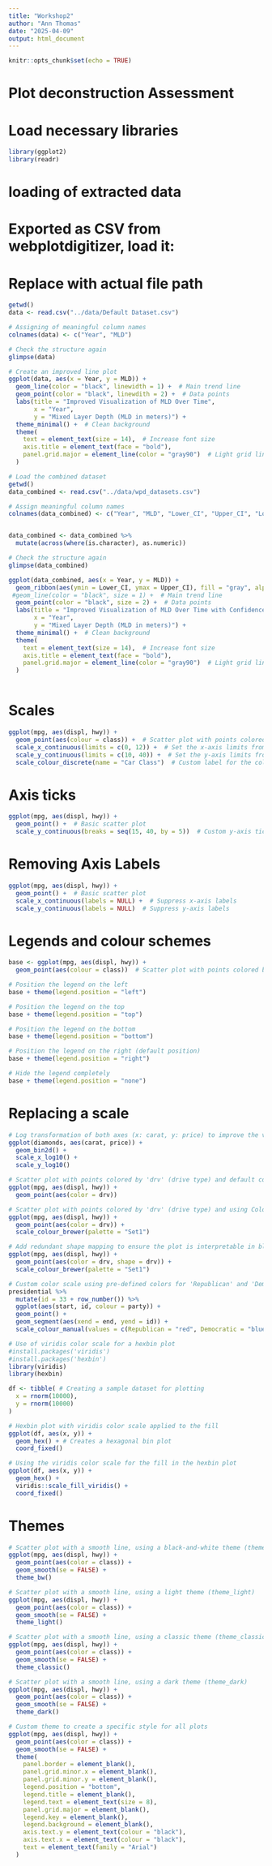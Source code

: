 ```yaml
---
title: "Workshop2"
author: "Ann Thomas"
date: "2025-04-09"
output: html_document
---
```


```r
knitr::opts_chunk$set(echo = TRUE)
```



# Plot deconstruction Assessment
# Load necessary libraries
```r
library(ggplot2)
library(readr)
```

# loading of extracted data
# Exported as CSV from webplotdigitizer, load it:
# Replace with actual file path
```r
getwd()
data <- read.csv("../data/Default Dataset.csv")
```

```r
# Assigning of meaningful column names
colnames(data) <- c("Year", "MLD")

# Check the structure again
glimpse(data)
```
```r
# Create an improved line plot
ggplot(data, aes(x = Year, y = MLD)) + 
  geom_line(color = "black", linewidth = 1) +  # Main trend line
  geom_point(color = "black", linewdith = 2) +  # Data points
  labs(title = "Improved Visualization of MLD Over Time",
       x = "Year",
       y = "Mixed Layer Depth (MLD in meters)") +
  theme_minimal() +  # Clean background
  theme(
    text = element_text(size = 14),  # Increase font size
    axis.title = element_text(face = "bold"),
    panel.grid.major = element_line(color = "gray90")  # Light grid lines
  )
```

```r
# Load the combined dataset
getwd()
data_combined <- read.csv("../data/wpd_datasets.csv")

```

```r
# Assign meaningful column names
colnames(data_combined) <- c("Year", "MLD", "Lower_CI", "Upper_CI", "Lower_CI_Extra", "Upper_CI_Extra")


data_combined <- data_combined %>%
  mutate(across(where(is.character), as.numeric))

# Check the structure again
glimpse(data_combined)
```

```r
ggplot(data_combined, aes(x = Year, y = MLD)) + 
  geom_ribbon(aes(ymin = Lower_CI, ymax = Upper_CI), fill = "gray", alpha = 0.3) +  # Proper confidence interval
 #geom_line(color = "black", size = 1) +  # Main trend line
  geom_point(color = "black", size = 2) +  # Data points
  labs(title = "Improved Visualization of MLD Over Time with Confidence Interval",
       x = "Year",
       y = "Mixed Layer Depth (MLD in meters)") +
  theme_minimal() +  # Clean background
  theme(
    text = element_text(size = 14),  # Increase font size
    axis.title = element_text(face = "bold"),
    panel.grid.major = element_line(color = "gray90")  # Light grid lines
  )
  
```


# Scales
```r
ggplot(mpg, aes(displ, hwy)) +
  geom_point(aes(colour = class)) +  # Scatter plot with points colored by car class
  scale_x_continuous(limits = c(0, 12)) +  # Set the x-axis limits from 0 to 12
  scale_y_continuous(limits = c(10, 40)) +  # Set the y-axis limits from 10 to 40
  scale_colour_discrete(name = "Car Class")  # Custom label for the color legend

```

# Axis ticks

```r
ggplot(mpg, aes(displ, hwy)) +
  geom_point() +  # Basic scatter plot
  scale_y_continuous(breaks = seq(15, 40, by = 5))  # Custom y-axis ticks every 5 units from 15 to 40

```
# Removing Axis Labels

```r
ggplot(mpg, aes(displ, hwy)) +
  geom_point() +  # Basic scatter plot
  scale_x_continuous(labels = NULL) +  # Suppress x-axis labels
  scale_y_continuous(labels = NULL)  # Suppress y-axis labels
```
#  Legends and colour schemes

```r
base <- ggplot(mpg, aes(displ, hwy)) +
  geom_point(aes(colour = class))  # Scatter plot with points colored by car class

# Position the legend on the left
base + theme(legend.position = "left")

# Position the legend on the top
base + theme(legend.position = "top")

# Position the legend on the bottom
base + theme(legend.position = "bottom")

# Position the legend on the right (default position)
base + theme(legend.position = "right")

# Hide the legend completely
base + theme(legend.position = "none")
```
# Replacing a scale

```r
# Log transformation of both axes (x: carat, y: price) to improve the visualization of the relationship
ggplot(diamonds, aes(carat, price)) +
  geom_bin2d() + 
  scale_x_log10() + 
  scale_y_log10()

```
```r
# Scatter plot with points colored by 'drv' (drive type) and default color scale
ggplot(mpg, aes(displ, hwy)) +
  geom_point(aes(color = drv))

# Scatter plot with points colored by 'drv' (drive type) and using ColorBrewer's "Set1" palette for color scale
ggplot(mpg, aes(displ, hwy)) +
  geom_point(aes(color = drv)) +
  scale_colour_brewer(palette = "Set1")
```
```r
# Add redundant shape mapping to ensure the plot is interpretable in black and white
ggplot(mpg, aes(displ, hwy)) +
  geom_point(aes(color = drv, shape = drv)) +
  scale_colour_brewer(palette = "Set1")
```
```r
# Custom color scale using pre-defined colors for 'Republican' and 'Democratic' parties
presidential %>%
  mutate(id = 33 + row_number()) %>%
  ggplot(aes(start, id, colour = party)) +
  geom_point() +
  geom_segment(aes(xend = end, yend = id)) +
  scale_colour_manual(values = c(Republican = "red", Democratic = "blue"))
```
```r
# Use of viridis color scale for a hexbin plot
#install.packages('viridis')
#install.packages('hexbin')
library(viridis)
library(hexbin)

df <- tibble( # Creating a sample dataset for plotting
  x = rnorm(10000),
  y = rnorm(10000)
)

# Hexbin plot with viridis color scale applied to the fill
ggplot(df, aes(x, y)) +
  geom_hex() + # Creates a hexagonal bin plot
  coord_fixed()

# Using the viridis color scale for the fill in the hexbin plot
ggplot(df, aes(x, y)) +
  geom_hex() +
  viridis::scale_fill_viridis() +
  coord_fixed()
```
# Themes
```r
# Scatter plot with a smooth line, using a black-and-white theme (theme_bw)
ggplot(mpg, aes(displ, hwy)) +
  geom_point(aes(color = class)) +
  geom_smooth(se = FALSE) +
  theme_bw()
```
```r
# Scatter plot with a smooth line, using a light theme (theme_light)
ggplot(mpg, aes(displ, hwy)) +
  geom_point(aes(color = class)) +
  geom_smooth(se = FALSE) +
  theme_light()
```
```r
# Scatter plot with a smooth line, using a classic theme (theme_classic)
ggplot(mpg, aes(displ, hwy)) +
  geom_point(aes(color = class)) +
  geom_smooth(se = FALSE) +
  theme_classic()
```
```r
# Scatter plot with a smooth line, using a dark theme (theme_dark)
ggplot(mpg, aes(displ, hwy)) +
  geom_point(aes(color = class)) +
  geom_smooth(se = FALSE) +
  theme_dark()
```

```r
# Custom theme to create a specific style for all plots
ggplot(mpg, aes(displ, hwy)) +
  geom_point(aes(color = class)) +
  geom_smooth(se = FALSE) +
  theme(
    panel.border = element_blank(),
    panel.grid.minor.x = element_blank(),
    panel.grid.minor.y = element_blank(),
    legend.position = "bottom",
    legend.title = element_blank(),
    legend.text = element_text(size = 8),
    panel.grid.major = element_blank(),
    legend.key = element_blank(),
    legend.background = element_blank(),
    axis.text.y = element_text(colour = "black"),
    axis.text.x = element_text(colour = "black"),
    text = element_text(family = "Arial")
  )
```






